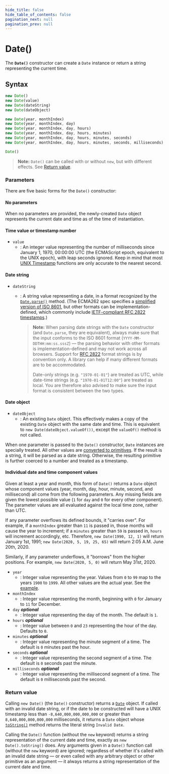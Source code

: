 ```yaml
---
hide_title: false
hide_table_of_contents: false
pagination_next: null
pagination_prev: null
---
```

# Date()

The **`Date()`** constructor can create a `Date` instance or return a string representing the current time.

## Syntax

```js
new Date()
new Date(value)
new Date(dateString)
new Date(dateObject)

new Date(year, monthIndex)
new Date(year, monthIndex, day)
new Date(year, monthIndex, day, hours)
new Date(year, monthIndex, day, hours, minutes)
new Date(year, monthIndex, day, hours, minutes, seconds)
new Date(year, monthIndex, day, hours, minutes, seconds, milliseconds)

Date()
```

> **Note:** `Date()` can be called with or without `new`, but with different effects. See [Return value](#return_value).

### Parameters

There are five basic forms for the `Date()` constructor:

#### No parameters

When no parameters are provided, the newly-created `Date` object represents the current date and time as of the time of instantiation.

#### Time value or timestamp number

- `value`
  - : An integer value representing the number of milliseconds since January 1, 1970, 00:00:00 UTC (the ECMAScript epoch, equivalent to the UNIX epoch), with leap seconds ignored. Keep in mind that most [UNIX Timestamp](https://pubs.opengroup.org/onlinepubs/9699919799/basedefs/V1_chap04.html#tag_04_16) functions are only accurate to the nearest second.

#### Date string

- `dateString`

  - : A string value representing a date, in a format recognized by the [`Date.parse()`](./parse.mdx) method. (The ECMA262 spec specifies a [simplified version of ISO 8601](https://tc39.es/ecma262/#sec-date-time-string-format), but other formats can be implementation-defined, which commonly include [IETF-compliant RFC 2822 timestamps](https://datatracker.ietf.org/doc/html/rfc2822#page-14).)

    > **Note:** When parsing date strings with the `Date` constructor (and `Date.parse`, they are equivalent), always make sure that the input conforms to the ISO 8601 format (`YYYY-MM-DDTHH:mm:ss.sssZ`) — the parsing behavior with other formats is implementation-defined and may not work across all browsers. Support for [RFC 2822](https://datatracker.ietf.org/doc/html/rfc2822) format strings is by convention only. A library can help if many different formats are to be accommodated.
    >
    > Date-only strings (e.g. `"1970-01-01"`) are treated as UTC, while date-time strings (e.g. `"1970-01-01T12:00"`) are treated as local. You are therefore also advised to make sure the input format is consistent between the two types.

#### Date object

- `dateObject`
  - : An existing `Date` object. This effectively makes a copy of the existing `Date` object with the same date and time. This is equivalent to `new Date(dateObject.valueOf())`, except the `valueOf()` method is not called.

When one parameter is passed to the `Date()` constructor, `Date` instances are specially treated. All other values are [converted to primitives](https://developer.mozilla.org/docs/Web/JavaScript/Data_structures#primitive_coercion). If the result is a string, it will be parsed as a date string. Otherwise, the resulting primitive is further coerced to a number and treated as a timestamp.

#### Individual date and time component values

Given at least a year and month, this form of `Date()` returns a `Date` object whose component values (year, month, day, hour, minute, second, and millisecond) all come from the following parameters. Any missing fields are given the lowest possible value (`1` for `day` and `0` for every other component). The parameter values are all evaluated against the local time zone, rather than UTC.

If any parameter overflows its defined bounds, it "carries over". For example, if a `monthIndex` greater than `11` is passed in, those months will cause the year to increment; if a `minutes` greater than `59` is passed in, `hours` will increment accordingly, etc. Therefore, `new Date(1990, 12, 1)` will return January 1st, 1991; `new Date(2020, 5, 19, 25, 65)` will return 2:05 A.M. June 20th, 2020.

Similarly, if any parameter underflows, it "borrows" from the higher positions. For example, `new Date(2020, 5, 0)` will return May 31st, 2020.

- `year`
  - : Integer value representing the year. Values from `0` to `99` map to the years `1900` to `1999`. All other values are the actual year. See the [example](https://developer.mozilla.org/docs/Web/JavaScript/Reference/Global_Objects/Date#interpretation_of_two-digit_years).
- `monthIndex`
  - : Integer value representing the month, beginning with `0` for January to `11` for December.
- `day` _**optional**_
  - : Integer value representing the day of the month. The default is `1`.
- `hours` _**optional**_
  - : Integer value between `0` and `23` representing the hour of the day. Defaults to `0`.
- `minutes` _**optional**_
  - : Integer value representing the minute segment of a time. The default is `0` minutes past the hour.
- `seconds` _**optional**_
  - : Integer value representing the second segment of a time. The default is `0` seconds past the minute.
- `milliseconds` _**optional**_
  - : Integer value representing the millisecond segment of a time. The default is `0` milliseconds past the second.

### Return value

Calling `new Date()` (the `Date()` constructor) returns a [`Date`](https://developer.mozilla.org/docs/Web/JavaScript/Reference/Global_Objects/Date) object. If called with an invalid date string, or if the date to be constructed will have a UNIX timestamp less than `-8,640,000,000,000,000` or greater than `8,640,000,000,000,000` milliseconds, it returns a `Date` object whose [`toString()`](https://developer.mozilla.org/docs/Web/JavaScript/Reference/Global_Objects/Date/toString) method returns the literal string `Invalid Date`.

Calling the `Date()` function (without the `new` keyword) returns a string representation of the current date and time, exactly as `new Date().toString()` does. Any arguments given in a `Date()` function call (without the `new` keyword) are ignored; regardless of whether it's called with an invalid date string — or even called with any arbitrary object or other primitive as an argument — it always returns a string representation of the current date and time.
